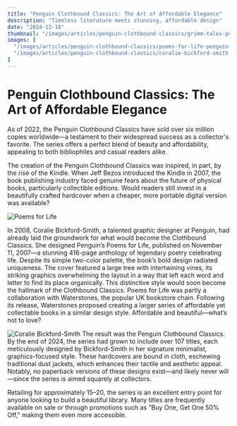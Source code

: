 ```yaml
---
title: "Penguin Clothbound Classics: The Art of Affordable Elegance"
description: "Timeless literature meets stunning, affordable design"
date: "2024-12-18"
thumbnail: "/images/articles/penguin-clothbound-classics/grimm-tales-penguin-clothbound-classics.jpg"
images: [
  "/images/articles/penguin-clothbound-classics/poems-for-life-penguin-clothbound-classics.jpg",
  "/images/articles/penguin-clothbound-classics/coralie-bickford-smith.jpg"
]
---
```

# Penguin Clothbound Classics: The Art of Affordable Elegance

As of 2022, the Penguin Clothbound Classics have sold over six million copies worldwide—a testament to their widespread success as a collector's favorite. The series offers a perfect blend of beauty and affordability, appealing to both bibliophiles and casual readers alike.

The creation of the Penguin Clothbound Classics was inspired, in part, by the rise of the Kindle. When Jeff Bezos introduced the Kindle in 2007, the book publishing industry faced genuine fears about the future of physical books, particularly collectible editions. Would readers still invest in a beautifully crafted hardcover when a cheaper, more portable digital version was available?

<div className="side-by-side">
<Image 
  src="/images/articles/penguin-clothbound-classics/poems-for-life-penguin-clothbound-classics.jpg"
  alt="Poems for Life"
  className="article-image"
  caption="Source: Amazon"
  captionLink="https://www.amazon.com/Penguins-Poems-Life-Laura-Barber/dp/0713999616"
  variant="medium"
/>

In 2008, Coralie Bickford-Smith, a talented graphic designer at Penguin, had already laid the groundwork for what would become the Clothbound Classics. She designed Penguin’s Poems for Life, published on November 11, 2007—a stunning 416-page anthology of legendary poetry celebrating life. Despite its simple two-color palette, the book’s bold design radiated uniqueness. The cover featured a large tree with intertwining vines, its striking graphics overwhelming the layout in a way that left each word and letter to find its place organically. This distinctive style would soon become the hallmark of the Clothbound Classics.
Poems for Life was partly a collaboration with Waterstones, the popular UK bookstore chain. Following its release, Waterstones proposed creating a larger series of affordable yet collectable books in a similar design style. Affordable and beautiful—what’s not to love?
</div>

<div className="side-by-side">

<Image 
  src="/images/articles/penguin-clothbound-classics/coralie-bickford-smith.jpg"
  alt="Coralie Bickford-Smith"
  className="article-image"
  caption="Source: Coralie Bickford-Smith's Instagram"
  captionLink="https://www.instagram.com/p/CwznAyVrpVV/?img_index=1"
  variant="medium"
/>
The result was the Penguin Clothbound Classics. By the end of 2024, the series had grown to include over 107 titles, each meticulously designed by Bickford-Smith in her signature minimalist, graphics-focused style. These hardcovers are bound in cloth, eschewing traditional dust jackets, which enhances their tactile and aesthetic appeal. Notably, no paperback versions of these designs exist—and likely never will—since the series is aimed squarely at collectors.
</div>

Retailing for approximately $15–$20, the series is an excellent entry point for anyone looking to build a beautiful library. Many titles are frequently available on sale or through promotions such as "Buy One, Get One 50% Off," making them even more accessible.

